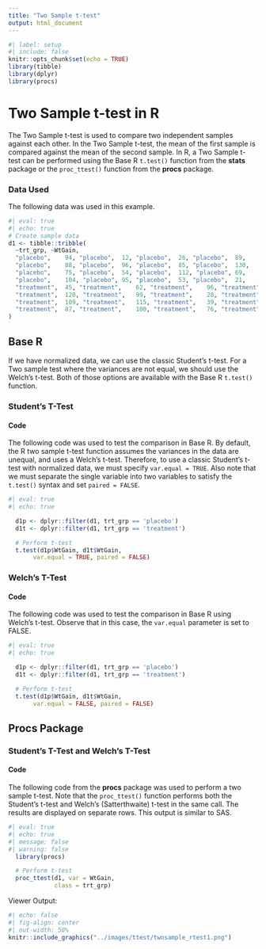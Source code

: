 ```yaml
---
title: "Two Sample t-test"
output: html_document
---
```


```r
#| label: setup
#| include: false
knitr::opts_chunk$set(echo = TRUE)
library(tibble)
library(dplyr)
library(procs)
```

# **Two Sample t-test in R**

The Two Sample t-test is used to compare two independent samples against each other. In the Two Sample t-test, the mean of the first sample is compared against the mean of the second sample. In R, a Two Sample t-test can be performed using the Base R `t.test()` function from the **stats** package or the `proc_ttest()` function from the **procs** package.

### Data Used

The following data was used in this example.

```r
#| eval: true
#| echo: true
# Create sample data
d1 <- tibble::tribble(
  ~trt_grp,	~WtGain,
  "placebo",	94, "placebo",	12, "placebo",	26, "placebo",	89,
  "placebo",	88, "placebo",	96, "placebo",	85, "placebo",	130,
  "placebo",	75, "placebo",	54, "placebo",	112, "placebo",	69,
  "placebo",	104, "placebo",	95, "placebo",	53, "placebo",	21,
  "treatment",	45, "treatment",	62, "treatment",	96, "treatment",	128,
  "treatment",	120, "treatment",	99, "treatment",	28, "treatment",	50,
  "treatment",	109, "treatment",	115, "treatment",	39, "treatment",	96,
  "treatment",	87, "treatment",	100, "treatment",	76, "treatment",	80
)
```

## Base R

If we have normalized data, we can use the classic Student's t-test. For a Two sample test where the variances are not equal, we should use the Welch's t-test. Both of those options are available with the Base R `t.test()` function.

### Student's T-Test {#baseS}

#### Code

The following code was used to test the comparison in Base R. By default, the R two sample t-test function assumes the variances in the data are unequal, and uses a Welch's t-test. Therefore, to use a classic Student's t-test with normalized data, we must specify `var.equal = TRUE`.
Also note that we must separate the single variable into two variables to satisfy the `t.test()` syntax and set `paired = FALSE`.

```r
#| eval: true
#| echo: true

  d1p <- dplyr::filter(d1, trt_grp == 'placebo')
  d1t <- dplyr::filter(d1, trt_grp == 'treatment')

  # Perform t-test
  t.test(d1p$WtGain, d1t$WtGain, 
       var.equal = TRUE, paired = FALSE)

```

### Welch's T-Test {#baseW}

#### Code

The following code was used to test the comparison in Base R using Welch's t-test. Observe that in this case, the `var.equal` parameter is set to FALSE.

```r
#| eval: true
#| echo: true

  d1p <- dplyr::filter(d1, trt_grp == 'placebo')
  d1t <- dplyr::filter(d1, trt_grp == 'treatment')

  # Perform t-test
  t.test(d1p$WtGain, d1t$WtGain, 
       var.equal = FALSE, paired = FALSE)

```

## Procs Package

### Student's T-Test and Welch's T-Test {#procs}

#### Code

The following code from the **procs** package was used to perform a two sample t-test. Note that the `proc_ttest()` function performs both the Student's t-test and Welch's (Satterthwaite) t-test in the same call. The results are displayed on separate rows. This output is similar to SAS.

```r
#| eval: true
#| echo: true
#| message: false
#| warning: false
  library(procs)

  # Perform t-test
  proc_ttest(d1, var = WtGain,
             class = trt_grp)
```

Viewer Output:

```r
#| echo: false
#| fig-align: center
#| out-width: 50%
knitr::include_graphics("../images/ttest/twosample_rtest1.png")
```
